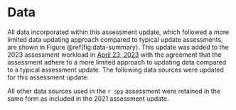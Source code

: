 # Data

<!--
Data comprise the foundational components of stock assessment models.
The decision to include or exclude particular data sources in an assessment model depends on many factors.
These factors often include, but are not limited to,
the way in which data were collected (e.g., measurement method and consistency);
the spatial and temporal coverage of the data;
the quantity of data available per desired sampling unit;
the representativeness of the data to inform the modeled processes of importance;
timing of when the data were provided;
limitations imposed by the Terms of Reference; and
the presence of an avenue for the inclusion of the data in the assessment model.
Attributes associated with a data source can change through time,
as can the applicability of the data source when different modeling approaches are explored (e.g., stock structure or time-varying processes).
Therefore, the specific data sources included or excluded from this assessment should not necessarily constrain the selection of data sources applicable to future stock assessments for `r spp`.
Even if a data source is not directly used in the stock assessment they can provide valuable insights into biology, fishery behavior, or localized dynamics.

Data from a wide range of programs were available for possible inclusion in the current assessment model.
Descriptions of each data source included in the model (Figure \@ref(fig:data-plot)) and sources that were explored but not included in the base model are provided below.
Data that were excluded from the base model were explicitly explored during the development of this stock assessment or have not changed since their past exploration in a previous `r spp` stock assessment.
In some cases, the inclusion of excluded data sources were explored through sensitivity analyses (see Section \@ref(assessment-model)).
-->

All data incorporated within this assessment update, which followed a more limited data updating approach compared to typical update assessments, are shown in Figure \@ref(fig:data-summary). This update was added to the 2023 assessment workload in [April 23, 2023](https://www.pcouncil.org/april-2023-decision-summary-document/) with the agreement that the assessment adhere to a more limited approach to updating data compared to a typical assessment update. The following data sources were updated for this assessment update:

\begin{enumerate}
  \item The work to add recent commercial to the model for 2021--2022 identified three issues in the landings data in the 2021 assessment update which likely extended to previous assessments. Select landings from the \gls{pacfin} for `r spp` were omitted for the 2019 benchmark and 2021 update assessments. These landings have been added to this update assessment (see section \@ref(commercial-landings) for additional information). Second, landings from 1977--1982 in the catch reporting area that includes both U.S. and Canadian waters were assigned 50--50\% to each country rather than 100\% to the U.S. as previous assessments had assumed. Finally, it appears that previous assessments failed to include bycatch from the at-sea fishery in the base-model landings. The annual bycatch of `r spp` by the at-sea fishery of `r spp` is typically relatively low but after there have been sharp increases following years of large recruitment events (e.g., 304 mt in 2022).
  \item The discard mean weights and length compositions from discarded fish observed by the \gls{wcgop} were updated and the new values for 2020 and 2021 were added to the model. Discard rates from 2020--2021 were added to the model. 
  \item The relative index of abundance, length composition, and conditional-age-at-length data from the \gls{s-wcgbt} were updated and extended through 2022.
  \item The environmental index data to inform estimation of recruitment were updated and extended through 2022.
\end{enumerate}

All other data sources used in the `r spp` assessment were retained in the same form as included in the 2021 assessment update.
